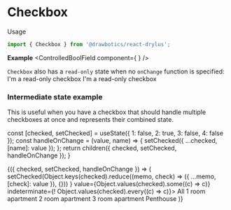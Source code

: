 


# Checkbox
Usage
```jsx
import { Checkbox } from '@drawbotics/react-drylus';
```

__Example__
<Playground component={Checkbox}>
  <ControlledBoolField component={
    <Checkbox />
  } />
</Playground>

`Checkbox` also has a `read-only` state when no `onChange` function is specified:
<Playground>
  <InputGroup>
    <Checkbox>
      I'm a read-only checkbox
    </Checkbox>
    <Checkbox value={true}>
      I'm a read-only checkbox
    </Checkbox>
  </InputGroup>
</Playground>

### Intermediate state example
This is useful when you have a checkbox that should handle multiple checkboxes at once and represents their combined state.

  const [checked, setChecked] = useState({ 1: false, 2: true, 3: false, 4: false });
  const handleOnChange = (value, name) => {
    setChecked({ ...checked, [name]: value });
  };
  return children({ checked, setChecked, handleOnChange });
}

<Playground mode="jsx">
  <ControlledGroup>
    {({ checked, setChecked, handleOnChange }) => (
      <InputGroup>
        <Checkbox
          onChange={(value) => 
            setChecked(Object.keys(checked).reduce((memo, check) => ({ ...memo, [check]: value }), {}))
          }
          value={Object.values(checked).some((c) => c)}
          indeterminate={! Object.values(checked).every((c) => c)}>
          All
        </Checkbox>
        <Checkbox name="1" value={checked['1']} onChange={handleOnChange}>
          1 room apartment
        </Checkbox>
        <Checkbox name="2" value={checked['2']} onChange={handleOnChange}>
          2 room apartment
        </Checkbox>
        <Checkbox name="3" value={checked['3']} onChange={handleOnChange}>
          3 room apartment
        </Checkbox>
        <Checkbox name="4" value={checked['4']} onChange={handleOnChange}>
          Penthouse
        </Checkbox>
      </InputGroup>
    )}
  </ControlledGroup>
</Playground>